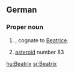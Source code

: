 {{wikipedia|lang=de}}
==German==

===Proper noun===
{{infl|de|proper noun}}

# {{given name|female|lang=de}}, cognate to [[Beatrice]].
# [[asteroid]] number 83

[[hu:Beatrix]]
[[sr:Beatrix]]